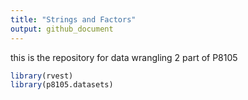 ```yaml
---
title: "Strings and Factors"
output: github_document
---
```

this is the repository for data wrangling 2 part of P8105
```r
library(rvest)
library(p8105.datasets)
```

